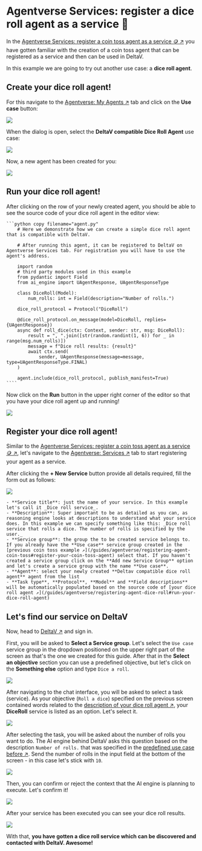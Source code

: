 
# Agentverse Services: register a dice roll agent as a service 🎲

In the [Agentverse Services: register a coin toss agent as a service 🪙 ↗️](/guides/agentverse/registering-agent-coin-toss) you have gotten familiar with the creation of a coin toss agent that can be registered as a service and then can be used in DeltaV.

In this example we are going to try out another use case: a **dice roll agent**.

## Create your dice roll agent!

For this navigate to the [Agentverse: My Agents ↗️](https://agentverse.ai/agents) tab and click on the **Use case** button:

![](../../../src/images/guides/agentverse/registering-agent-coin-toss/hosted-agent-use-case-button.png)

When the dialog is open, select the **DeltaV compatible Dice Roll Agent** use case:

![](../../../src/images/guides/agentverse/registering-agent-dice-roll/use-case-dialog.png)

Now, a new agent has been created for you:

![](../../../src/images/guides/agentverse/registering-agent-dice-roll/hosted-agent-in-list.png)

## Run your dice roll agent!

After clicking on the row of your newly created agent, you should be able to see the source code of your dice roll agent in the editor view:

    ```python copy filename="agent.py"
        # Here we demonstrate how we can create a simple dice roll agent that is compatible with DeltaV.

        # After running this agent, it can be registered to DeltaV on Agentverse Services tab. For registration you will have to use the agent's address.

        import random
        # third party modules used in this example
        from pydantic import Field
        from ai_engine import UAgentResponse, UAgentResponseType

        class DiceRoll(Model):
            num_rolls: int = Field(description="Number of rolls.")

        dice_roll_protocol = Protocol("DiceRoll")

        @dice_roll_protocol.on_message(model=DiceRoll, replies={UAgentResponse})
        async def roll_dice(ctx: Context, sender: str, msg: DiceRoll):
            result = ", ".join([str(random.randint(1, 6)) for _ in range(msg.num_rolls)])
            message = f"Dice roll results: {result}"
            await ctx.send(
                sender, UAgentResponse(message=message, type=UAgentResponseType.FINAL)
        )

        agent.include(dice_roll_protocol, publish_manifest=True)
    ````

Now click on the **Run** button in the upper right corner of the editor so that you have your dice roll agent up and running!

![](../../../src/images/guides/agentverse/registering-agent-dice-roll/run-hosted-agent.png)

## Register your dice roll agent!

Similar to the [Agentverse Services: register a coin toss agent as a service 🪙 ↗️](/guides/agentverse/registering-agent-coin-toss#register-your-coin-toss-agent), let's navigate to the [Agentverse: Services ↗️](https://agentverse.ai/services) tab to start registering your agent as a service.

After clicking the **+ New Service** button provide all details required, fill the form out as follows:

![](../../../src/images/guides/agentverse/registering-agent-dice-roll/new-service-dialog.png)

    - **Service title**: just the name of your service. In this example let's call it _Dice roll service_.
    - **Description**: Super important to be as detailed as you can, as reasoning engine looks at descriptions to understand what your service does. In this example we can specify something like this: _Dice roll service that rolls a dice. The number of rolls is specified by the user._
    - **Service group**: the group the to be created service belongs to. If you already have the **Use case** service group created in the [previous coin toss example ↗️](/guides/agentverse/registering-agent-coin-toss#register-your-coin-toss-agent) select that. If you haven't created a service group click on the **Add new Service Group** option and let's create a service group with the name **Use case**.
    - **Agent**: select your newly created **Deltav compatible dice roll agent** agent from the list
    - **Task type**, **Protocol**, **Model** and **Field descriptions** will be automatically populated based on the source code of [your dice roll agent ↗️](/guides/agentverse/registering-agent-dice-roll#run-your-dice-roll-agent)

## Let's find our service on DeltaV

Now, head to [DeltaV ↗️](https://deltav.agentverse.ai/) and sign in.

First, you will be asked to **Select a Service group**. Let's select the `Use case` service group in the dropdown positioned on the upper right part of the screen as that's the one we created for this guide. After that in the **Select an objective** section you can use a predefined objective, but let's click on the **Something else** option and type `Dice a roll`.

![](../../../src/images/guides/agentverse/registering-agent-dice-roll/select-service-group.png)

After navigating to the chat interface, you will be asked to select a task (service). As your objective (`Roll a dice`) specified on the previous screen contained words related to the [description of your dice roll agent ↗️](/guides/agentverse/registering-agent-dice-roll#register-your-dice-roll-agent), your **DiceRoll** service is listed as an option. Let's select it.

![](../../../src/images/guides/agentverse/registering-agent-dice-roll/select-task.png)

After selecting the task, you will be asked about the number of rolls you want to do. The AI engine behind DeltaV asks this question based on the description `Number of rolls.` that was specified in the [predefined use case before ↗️](/guides/agentverse/registering-agent-dice-roll#run-your-dice-roll-agent). Send the number of rolls in the input field at the bottom of the screen - in this case let's stick with `10`.

![](../../../src/images/guides/agentverse/registering-agent-dice-roll/select-option.png)

Then, you can confirm or reject the context that the AI engine is planning to execute. Let's confirm it!

![](../../../src/images/guides/agentverse/registering-agent-dice-roll/confirm-context.png)

After your service has been executed you can see your dice roll results.

![](../../../src/images/guides/agentverse/registering-agent-dice-roll/task-completed.png)

With that, **you have gotten a dice roll service which can be discovered and contacted with DeltaV. Awesome!**